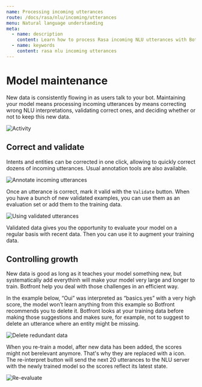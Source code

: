```yaml
---
name: Processing incoming utterances
route: /docs/rasa/nlu/incoming/utterances
menu: Natural language understanding
meta:
  - name: description
    content: Learn how to process Rasa incoming NLU utterances with Botfront.
  - name: keywords
    content: rasa nlu incoming utterances
---
```


# Model maintenance

New data is consistently flowing in as users talk to your bot. Maintaining your model means processing incoming utterances by means correcting wrong NLU interpretations, validating correct ones, and deciding whether or not to keep this new data.

![Activity](../../../images/nlu_activity_1.png)

## Correct and validate

Intents and entities can be corrected in one click, allowing to quickly correct dozens of incoming utterances. Usual annotation tools are also available.

![Annotate incoming utterances](../../../images/nlu_activity_2.png)

Once an utterance is correct, mark it valid with the `Validate` button. When you have a bunch of new validated examples, you can use them as an evaluation set or add them to the training data.

![Using validated utterances](../../../images/nlu_activity_4.png)

Validated data gives you the opportunity to evaluate your model on a regular basis with recent data. Then you can use it to augment your training data.

## Controlling growth

New data is good as long as it teaches your model something new, but systematically add everythinh will make your model very large and longer to train. Botfront help you deal with those challenges in an efficient way.

In the example below, “Oui” was interpreted as “basics.yes” with a very high score, the model won’t learn anything from this example so Botfront recommends you to delete it. Botfront looks at your training data before making those suggestions and makes sure, for example, not to suggest to delete an utterance where an entity might be missing.

![Delete redundant data](../../../images/nlu_activity_3.png)



When you re-train a model, after new data has been added, the scores might not berelevant anymore. That's why they are replaced with a <i class="fas fa-sync-alt"></i> icon. The re-interpret button will send the next 20 utterances to the NLU server with the newly trained model so the scores reflect its latest state.


![Re-evaluate](../../../images/nlu_activity_5.png )
